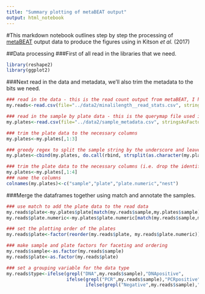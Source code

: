 ```yaml
---
title: "Summary plotting of metaBEAT output"
output: html_notebook
---
```


#This markdown notebook outlines step by step the processing of [metaBEAT](https://github.com/HullUni-bioinformatics/metaBEAT) output data to produce the figures using in Kitson *et al.* (2017)

##Data processing
###First of all read in the libraries that we need.
```r
library(reshape2)
library(ggplot2)
```

###Next read in the data and metadata, we'll also trim the metadata to the bits we need.
```r
### read in the data - this is the read count output from metaBEAT, I have manually removed the .biom header line and the taxonomy column as this make live a lot easier in R
my.reads<-read.csv(file="../data2/minalilength__read_stats.csv", stringsAsFactors=FALSE, header=TRUE)

### read in the sample by plate data - this is the querymap file used in metaBEAT with additional columns for PCR plate
my.plates<-read.csv(file="../data2/sample_metadata.csv", stringsAsFactors=FALSE, header=TRUE)

### trim the plate data to the necessary columns
my.plates<-my.plates[,1:3]

### greedy regex to split the sample string by the underscore and leave us with a column for nest and a column for indentifier
my.plates<-cbind(my.plates, do.call(rbind, strsplit(as.character(my.plates$sample), "_|_.*_")))

### trim the plate data to the necessary columns (i.e. drop the identifier column)
my.plates<-my.plates[,1:4]
### name the columns
colnames(my.plates)<-c("sample","plate","plate.numeric","nest")
```

###Merge the dataframes together using match and annotate the samples.
```r
### use match to add the plate data to the read data
my.reads$plate<-my.plates$plate[match(my.reads$sample,my.plates$sample)]
my.reads$plate.numeric<-my.plates$plate.numeric[match(my.reads$sample,my.plates$sample)]

### set the plotting order of the plates
my.reads$plate<-factor(reorder(my.reads$plate, my.reads$plate.numeric))

### make sample and plate factors for faceting and ordering
my.reads$sample<-as.factor(my.reads$sample)
my.reads$plate<-as.factor(my.reads$plate)

### set a grouping variable for the data type
my.reads$type<-ifelse(grepl("DNA",my.reads$sample),"DNApositive",
                      ifelse(grepl("PCR",my.reads$sample),"PCRpositive",
                             ifelse(grepl("Negative",my.reads$sample),"negative","Moth sample")))
```
